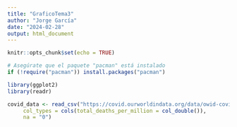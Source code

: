 ```yaml
---
title: "GraficoTema3"
author: "Jorge García"
date: "2024-02-28"
output: html_document
---
```


```r
knitr::opts_chunk$set(echo = TRUE)
```

```r
# Asegúrate que el paquete "pacman" está instalado
if (!require("pacman")) install.packages("pacman")

```

```r
library(ggplot2)
library(readr)
```


```r
covid_data <- read_csv("https://covid.ourworldindata.org/data/owid-covid-data.csv", 
     col_types = cols(total_deaths_per_million = col_double()), 
     na = "0")
````
